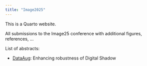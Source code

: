 ```yaml
---
title: "Image2025"
---
```


This is a Quarto website.

All submissions to the Image25 conference with additional figures, references, ...

List of abstracts:

- [DataAug](Gahlot2025SEG//abstract.qmd): Enhancing robustness of Digital Shadow
